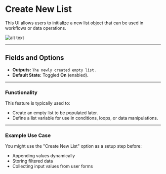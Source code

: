 # Create New List

This UI allows users to initialize a new list object that can be used in workflows or data operations.

![alt text](../../../assets/variable/create-new-list.png)

---

## Fields and Options 
- **Outputs:** `The newly created empty list.`
- **Default State:** Toggled **On** (enabled).
---
### Functionality

This feature is typically used to:
- Create an empty list to be populated later.
- Define a list variable for use in conditions, loops, or data manipulations.

---
### Example Use Case

You might use the "Create New List" option as a setup step before:
- Appending values dynamically
- Storing filtered data
- Collecting input values from user forms
